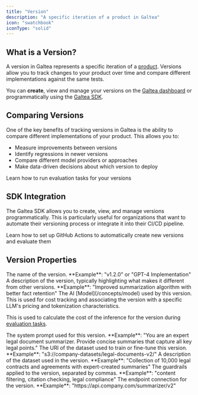 ```yaml
---
title: "Version"
description: "A specific iteration of a product in Galtea"
icon: "swatchbook"
iconType: "solid"
---
```



## What is a Version?

A version in Galtea represents a specific iteration of a [product](/concepts/product). Versions allow you to track changes to your product over time and compare different implementations against the same tests.

You can **create**, view and manage your versions on the [Galtea dashboard](https://platform.galtea.ai/) or programmatically using the [Galtea SDK](/sdk/api/version/service).

## Comparing Versions

One of the key benefits of tracking versions in Galtea is the ability to compare different implementations of your product. This allows you to:

- Measure improvements between versions
- Identify regressions in newer versions
- Compare different model providers or approaches
- Make data-driven decisions about which version to deploy

<Card title="Run Evaluation Tasks" icon="clipboard-check" iconType="solid" href="/concepts/product/version/session/evaluation-task">
  Learn how to run evaluation tasks for your versions
</Card>

## SDK Integration

The Galtea SDK allows you to create, view, and manage versions programmatically. This is particularly useful for organizations that want to automate their versioning process or integrate it into their CI/CD pipeline.

<CardGroup cols={2}>
  <SDKVersionServiceCard />
  <Card title="GitHub Actions" icon="code-compare" href="/sdk/integrations/github-actions">
    Learn how to set up GitHub Actions to automatically create new versions and evaluate them
  </Card>
</CardGroup>

## Version Properties

<ResponseField name="Version Name" type="Text" required>
  The name of the version. **Example**: "v1.2.0" or "GPT-4 Implementation"
</ResponseField>

<ResponseField name="Version Description" type="Text">
  A description of the version, typically highlighting what makes it different from other versions. **Example**: "Improved summarization algorithm with better fact retention"
</ResponseField>

<ResponseField name="Model" type="Model" required>
  The AI [Model](/concepts/model) used by this version. This is used for cost tracking and associating the version with a specific LLM's pricing and tokenization characteristics.

  This is used to calculate the cost of the inference for the version during [evaluation tasks](/concepts/product/version/session/evaluation-task).
</ResponseField>

<ResponseField name="System Prompt" type="Text">
  The system prompt used for this version. **Example**: "You are an expert legal document summarizer. Provide concise summaries that capture all key legal points."
</ResponseField>

<ResponseField name="Dataset URI" type="Text">
  The URI of the dataset used to train or fine-tune this version. **Example**: "s3://company-datasets/legal-documents-v2/"
</ResponseField>

<ResponseField name="Dataset Description" type="Text">
  A description of the dataset used in the version. **Example**: "Collection of 10,000 legal contracts and agreements with expert-created summaries"
</ResponseField>

<ResponseField name="Guardrails" type="Text">
  The guardrails applied to the version, separated by commas. **Example**: "content filtering, citation checking, legal compliance"
</ResponseField>

<ResponseField name="Endpoint" type="Text">
  The endpoint connection for the version. **Example**: "https://api.company.com/summarizer/v2"
</ResponseField>